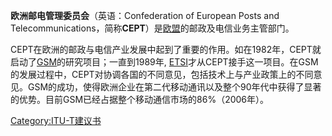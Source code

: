 '''欧洲邮电管理委员会'''（英语：Confederation of European Posts and Telecommunications，简称'''CEPT'''）是[[欧盟|欧盟]]的邮政及电信业务主管部门。

CEPT在欧洲的邮政与电信产业发展中起到了重要的作用。如在1982年，CEPT就启动了[[GSM|GSM]]的研究项目；一直到1989年, [[ETSI|ETSI]]才从CEPT接手这一项目。在GSM的发展过程中，CEPT对协调各国的不同意见，包括技术上与产业政策上的不同意见。GSM的成功，使得欧洲企业在第二代移动通讯以及整个90年代中获得了显著的优势。目前GSM已经占据整个移动通信市场的86%（2006年）。

{{EU-stub}}
[[Category:ITU-T建议书|Category:ITU-T建议书]]